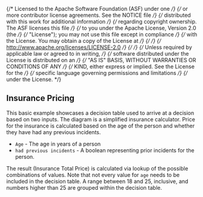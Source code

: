 {/* Licensed to the Apache Software Foundation (ASF) under one */}
{/* or more contributor license agreements. See the NOTICE file */}
{/* distributed with this work for additional information */}
{/* regarding copyright ownership. The ASF licenses this file */}
{/* to you under the Apache License, Version 2.0 (the */}
{/* "License"); you may not use this file except in compliance */}
{/* with the License. You may obtain a copy of the License at */}
{/*  */}
{/* http://www.apache.org/licenses/LICENSE-2.0 */}
{/*  */}
{/* Unless required by applicable law or agreed to in writing, */}
{/* software distributed under the License is distributed on an */}
{/* "AS IS" BASIS, WITHOUT WARRANTIES OR CONDITIONS OF ANY */}
{/* KIND, either express or implied. See the License for the */}
{/* specific language governing permissions and limitations */}
{/* under the License. */}


<Meta title="MDX/Use cases/Insurance Pricing" of={InsurancePricing} />

## Insurance Pricing

This basic example showcases a decision table used to arrive at a decision based on two inputs.
The diagram is a simplified insurance calculator.
Price for the insurance is calculated based on the age of the person and whether they have had any previous incidents.

- `Age` - The age in years of a person
- `had previous incidents` - A boolean representing prior incidents for the person.

The result (Insurance Total Price) is calculated via lookup of the possible combinations of values.
Note that not every value for `age` needs to be included in the decision table.
A range between 18 and 25, inclusive, and numbers higher than 25 are grouped within the decision table.
